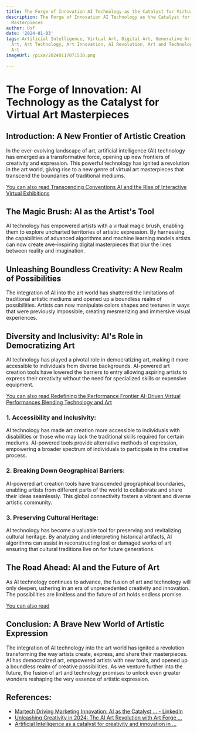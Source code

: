 ```yaml
---
title: The Forge of Innovation AI Technology as the Catalyst for Virtual Art Masterpieces
description: The Forge of Innovation AI Technology as the Catalyst for Virtual Art
  Masterpieces
author: Usf
date: '2024-01-03'
tags: Artificial Intelligence, Virtual Art, Digital Art, Generative Art, AI-Generated
  Art, Art Technology, Art Innovation, AI Revolution, Art and Technology, Immersive
  Art
imageUrl: /pixa/20240117071530.png

---
```

# The Forge of Innovation: AI Technology as the  Catalyst  for Virtual Art Masterpieces

## Introduction: A New Frontier of  Artistic  Creation

In the ever-evolving landscape of art,  artificial intelligence (AI)  technology has emerged as a transformative force, opening up new frontiers of creativity and  expression. This powerful technology  has ignited a revolution in the art world, giving rise to a new genre of virtual art masterpieces that transcend the boundaries of traditional mediums.

[You can also  read Transcending Conventions AI and the Rise of Interactive Virtual Exhibitions](Transcending%20Conventions%20AI%20and%20the%20Rise%20of%20Interactive%20Virtual%20Exhibitions)


## The Magic  Brush: AI as the Artist's Tool

AI  technology has empowered  artists with a virtual magic brush, enabling them to  explore uncharted territories of artistic expression. By harnessing the  capabilities of advanced algorithms and machine learning models artists  can now  create awe-inspiring digital masterpieces that blur the lines between reality and imagination.

## Unleashing Boundless Creativity:  A New  Realm of Possibilities

The integration of  AI  into the art world has shattered the limitations of traditional artistic mediums and opened up a boundless realm of possibilities. Artists can now manipulate colors shapes and textures in ways that were previously  impossible, creating mesmerizing  and immersive visual experiences.

## Diversity and Inclusivity: AI's Role in Democratizing Art

AI technology has  played  a pivotal role in democratizing art, making it more accessible to  individuals from diverse backgrounds. AI-powered art  creation tools have lowered  the barriers to entry allowing aspiring artists to express  their creativity without the need for specialized  skills or expensive equipment.

[You can also read  Redefining the Performance Frontier  AI-Driven Virtual Performances Blending Technology and Art](Redefining%20the%20Performance%20Frontier%20AI-Driven%20Virtual%20Performances%20Blending%20Technology%20and%20Art)


### 1. Accessibility and Inclusivity:

AI technology has made art creation more accessible to individuals with disabilities or those who may lack the  traditional skills required for certain mediums. AI-powered tools provide alternative methods of expression, empowering  a broader spectrum of individuals to participate in the creative process.

### 2. Breaking Down Geographical Barriers:

AI-powered art  creation tools have  transcended geographical boundaries, enabling artists from different parts  of the world to collaborate and share their ideas seamlessly. This global connectivity  fosters a vibrant and diverse artistic community.

### 3. Preserving Cultural Heritage:

AI technology has become a valuable tool for preserving and revitalizing cultural heritage. By analyzing and interpreting historical artifacts,  AI algorithms can assist in reconstructing lost or damaged works of art ensuring that cultural traditions live on for  future generations.

## The Road Ahead: AI and the Future of Art

As AI technology continues to advance, the fusion of art and technology will only deepen, ushering in an era of unprecedented  creativity and innovation. The possibilities are limitless and the future of art  holds endless promise.

[You  can also read ]()


## Conclusion: A Brave New World of Artistic Expression

The integration of AI technology into the art world has ignited  a revolution transforming the way artists  create, express, and share  their masterpieces. AI has democratized art, empowered  artists with new tools, and opened up a boundless realm of creative possibilities. As we venture further into the  future, the  fusion of art  and technology promises to unlock even greater  wonders reshaping the very essence of artistic expression.

## References:
- [Martech Driving Marketing Innovation: AI as the Catalyst ... - LinkedIn](https://www.linkedin.com/pulse/martech-driving-marketing-innovation-ai-catalyst)
- [Unleashing Creativity in 2024: The AI Art Revolution with Art Forge ...](https://medium.com/@justinhalek/unleashing-creativity-in-2024-the-ai-art-revolution-with-art-forge-labs-bb0052d1970e)
- [Artificial Intelligence as a catalyst for creativity and innovation in ...](https://exec.mit.edu/s/blog-post/artificial-intelligence-as-a-catalyst-for-creativity-and-innovation-in-business-MCWMIKGIJJQNDORLDCAHNS43R5NY)
